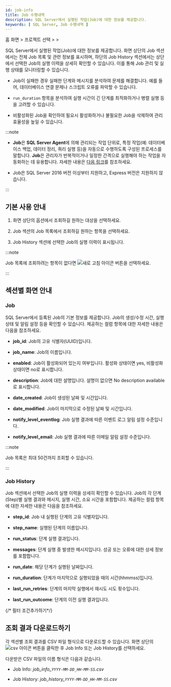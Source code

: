 ```yaml
---
id: job-info
title: Job 수행내역
description: SQL Server에서 실행된 작업(Job)에 대한 정보를 제공합니다.
keywords: [ SQL Server, Job 수행내역 ]
---
```


홈 화면 &gt; 프로젝트 선택 &gt; <Cmdname sid="side_reportStat" className="uitext" /> &gt; <Cmdname sid="side_dbJobInfo" className="uitext" />

SQL Server에서 실행된 작업(Job)에 대한 정보를 제공합니다. 화면 상단의 <UI>Job</UI> 섹션에서는 전체 Job 목록 및 관련 정보를 표시하며, 하단의 <UI>Job History</UI> 섹션에서는 상단에서 선택한 Job의 실행 이력을 상세히 확인할 수 있습니다. 이를 통해 Job 관리 및 실행 상태를 모니터링할 수 있습니다.

<ImgLang img="db-job-info-mssql.png" desc="Job 수행내역" />

* Job이 실패한 경우 실패한 단계와 메시지를 분석하여 문제를 해결합니다. 예를 들어, 데이터베이스 연결 문제나 스크립트 오류를 파악할 수 있습니다.

* `run_duration` 항목을 분석하여 실행 시간이 긴 단계를 최적화하거나 병렬 실행 등을 고려할 수 있습니다.

* 비활성화된 Job을 확인하여 필요시 활성화하거나 불필요한 Job을 삭제하여 관리 효율성을 높일 수 있습니다.

:::note

* **Job**은 **SQL Server Agent**에 의해 관리되는 작업 단위로, 특정 작업(예: 데이터베이스 백업, 데이터 정리, 쿼리 실행 등)을 자동으로 수행하도록 구성된 프로세스를 말합니다. **Job**은 관리자가 반복적이거나 일정한 간격으로 실행해야 하는 작업을 자동화하는 데 유용합니다. 자세한 내용은 [다음 링크](https://learn.microsoft.com/sql/ssms/agent/create-a-job?view=sql-server-ver16)를 참조하세요.

* Job은 SQL Server 2016 버전 이상부터 지원하고, Express 버전은 지원하지 않습니다.

:::

## 기본 사용 안내

1. 화면 상단의 <Cmdname sid="instance" className="uitext" /> 옵션에서 조회하길 원하는 대상을 선택하세요. 

1. <UI>Job</UI> 섹션의 Job 목록에서 조회하길 원하는 항목을 선택하세요.

1. <UI>Job History</UI> 섹션에 선택한 Job의 실행 이력이 표시됩니다.

:::note

Job 목록에 조회하려는 항목이 없다면 ![새로 고침 아이콘](/img/ico-refresh.png) 버튼을 선택하세요.

:::

## 섹션별 화면 안내

### Job

SQL Server에서 등록된 Job의 기본 정보를 제공합니다. Job의 생성/수정 시간, 실행 상태 및 알림 설정 등을 확인할 수 있습니다. 제공하는 컬럼 항목에 대한 자세한 내용은 다음을 참조하세요.

* **job_id**: Job의 고유 식별자(UUID)입니다.

* **job_name**: Job의 이름입니다.

* **enabled**: Job이 활성화되어 있는지 여부입니다. 활성화 상태이면 <UI>yes</UI>, 비활성화 상태이면 <UI>no</UI>로 표시합니다.

* **description**: Job에 대한 설명입니다. 설명이 없으면 <UI>No description available</UI>로 표시합니다.

* **date_created**: Job이 생성된 날짜 및 시간입니다.

* **date_modified**: Job이 마지막으로 수정된 날짜 및 시간입니다.

* **notify_level_eventlog**: Job 실행 결과에 따른 이벤트 로그 알림 설정 수준입니다.

* **notify_level_email**: Job 실행 결과에 따른 이메일 알림 설정 수준입니다.

:::note

Job 목록은 최대 50건까지 조회할 수 있습니다.

:::

### Job History

<UI>Job</UI> 섹션에서 선택한 Job의 실행 이력을 상세히 확인할 수 있습니다. Job의 각 단계(Step)별 실행 결과와 메시지, 실행 시간, 소요 시간을 포함합니다. 제공하는 컬럼 항목에 대한 자세한 내용은 다음을 참조하세요.

* **step_id**: Job 내 실행된 단계의 고유 식별자입니다.

* **step_name**: 실행된 단계의 이름입니다.

* **run_status**: 단계 실행 결과입니다.

* **messages**: 단계 실행 중 발생한 메시지입니다. 성공 또는 오류에 대한 상세 정보를 포함합니다.

* **run_date**: 해당 단계가 실행된 날짜입니다.

* **run_duration**: 단계가 마지막으로 실행되었을 때의 시간(hhmmss)입니다.

* **last_run_retries**: 단계의 마지막 실행에서 재시도 시도 횟수입니다.

* **last_run_outcome**: 단계의 이전 실행 결과입니다.

{/* 필터 조건추가하기*/}

<Dbsqlfilter level={2} />

## 조회 결과 다운로드하기

각 섹션별 조회 결과를 CSV 파일 형식으로 다운로드할 수 있습니다. 화면 상단의 ![csv 아이콘](/img/ic-csv-download-ms.svg) 버튼을 클릭한 후 <UI>Job Info</UI> 또는 <UI>Job History</UI>를 선택하세요.

다운받은 CSV 파일의 이름 형식은 다음과 같습니다.

* <UI>Job Info</UI>: *job\_info\_`YYYY-MM-DD_HH-MM-SS`.csv*

* <UI>Job History</UI>: *job\_history\_`YYYY-MM-DD_HH-MM-SS`.csv*